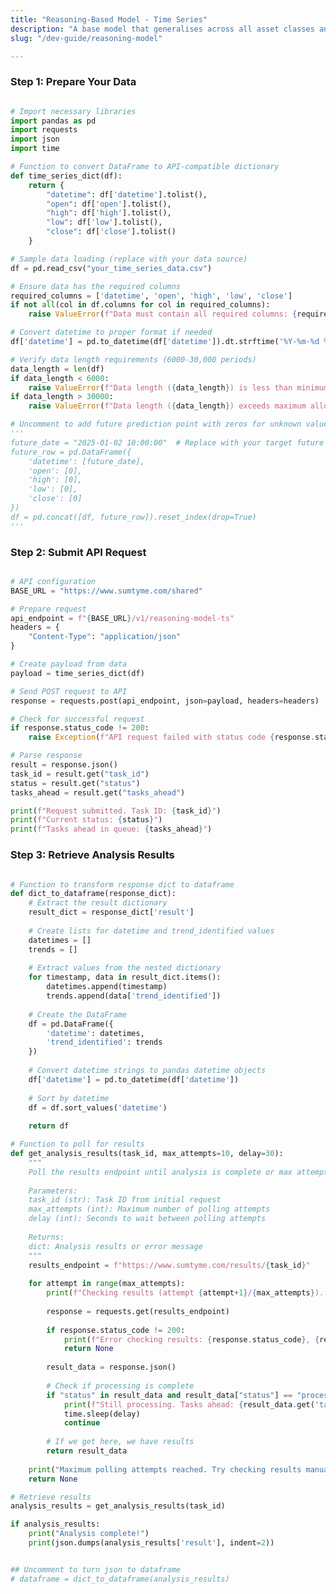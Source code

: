 ```yaml
---
title: "Reasoning-Based Model - Time Series"
description: "A base model that generalises across all asset classes and time intervals using time-based reasoning to dynamically adjust learning rates to forecast directional market trends for time series data."
slug: "/dev-guide/reasoning-model"

---
```


### Step 1: Prepare Your Data

```python

# Import necessary libraries
import pandas as pd
import requests
import json
import time

# Function to convert DataFrame to API-compatible dictionary
def time_series_dict(df):
    return {
        "datetime": df['datetime'].tolist(),
        "open": df['open'].tolist(),
        "high": df['high'].tolist(),
        "low": df['low'].tolist(),
        "close": df['close'].tolist()
    }

# Sample data loading (replace with your data source)
df = pd.read_csv("your_time_series_data.csv")

# Ensure data has the required columns
required_columns = ['datetime', 'open', 'high', 'low', 'close']
if not all(col in df.columns for col in required_columns):
    raise ValueError(f"Data must contain all required columns: {required_columns}")

# Convert datetime to proper format if needed
df['datetime'] = pd.to_datetime(df['datetime']).dt.strftime('%Y-%m-%d %H:%M:%S')

# Verify data length requirements (6000-30,000 periods)
data_length = len(df)
if data_length < 6000:
    raise ValueError(f"Data length ({data_length}) is less than minimum required (200)")
if data_length > 30000:
    raise ValueError(f"Data length ({data_length}) exceeds maximum allowed (10,000)")

# Uncomment to add future prediction point with zeros for unknown values
'''
future_date = "2025-01-02 10:00:00"  # Replace with your target future date
future_row = pd.DataFrame({
    'datetime': [future_date],
    'open': [0],
    'high': [0],
    'low': [0],
    'close': [0]
})
df = pd.concat([df, future_row]).reset_index(drop=True)
'''
```

### Step 2: Submit API Request

```python

# API configuration
BASE_URL = "https://www.sumtyme.com/shared"

# Prepare request
api_endpoint = f"{BASE_URL}/v1/reasoning-model-ts"
headers = {
    "Content-Type": "application/json"
}

# Create payload from data
payload = time_series_dict(df)

# Send POST request to API
response = requests.post(api_endpoint, json=payload, headers=headers)

# Check for successful request
if response.status_code != 200:
    raise Exception(f"API request failed with status code {response.status_code}: {response.text}")

# Parse response
result = response.json()
task_id = result.get("task_id")
status = result.get("status")
tasks_ahead = result.get("tasks_ahead")

print(f"Request submitted. Task ID: {task_id}")
print(f"Current status: {status}")
print(f"Tasks ahead in queue: {tasks_ahead}")
```

### Step 3: Retrieve Analysis Results

```python

# Function to transform response dict to dataframe
def dict_to_dataframe(response_dict):
    # Extract the result dictionary
    result_dict = response_dict['result']
    
    # Create lists for datetime and trend_identified values
    datetimes = []
    trends = []
    
    # Extract values from the nested dictionary
    for timestamp, data in result_dict.items():
        datetimes.append(timestamp)
        trends.append(data['trend_identified'])
    
    # Create the DataFrame
    df = pd.DataFrame({
        'datetime': datetimes,
        'trend_identified': trends
    })
    
    # Convert datetime strings to pandas datetime objects
    df['datetime'] = pd.to_datetime(df['datetime'])
    
    # Sort by datetime
    df = df.sort_values('datetime')
    
    return df

# Function to poll for results
def get_analysis_results(task_id, max_attempts=10, delay=30):
    """
    Poll the results endpoint until analysis is complete or max attempts reached
    
    Parameters:
    task_id (str): Task ID from initial request
    max_attempts (int): Maximum number of polling attempts
    delay (int): Seconds to wait between polling attempts
    
    Returns:
    dict: Analysis results or error message
    """
    results_endpoint = f"https://www.sumtyme.com/results/{task_id}"
    
    for attempt in range(max_attempts):
        print(f"Checking results (attempt {attempt+1}/{max_attempts})...")
        
        response = requests.get(results_endpoint)
        
        if response.status_code != 200:
            print(f"Error checking results: {response.status_code}, {response.text}")
            return None
            
        result_data = response.json()
        
        # Check if processing is complete
        if "status" in result_data and result_data["status"] == "processing":
            print(f"Still processing. Tasks ahead: {result_data.get('tasks_ahead', 'unknown')}")
            time.sleep(delay)
            continue
            
        # If we get here, we have results
        return result_data
        
    print("Maximum polling attempts reached. Try checking results manually later.")
    return None

# Retrieve results
analysis_results = get_analysis_results(task_id)

if analysis_results:
    print("Analysis complete!")
    print(json.dumps(analysis_results['result'], indent=2))


## Uncomment to turn json to dataframe 
# dataframe = dict_to_dataframe(analysis_results)
```